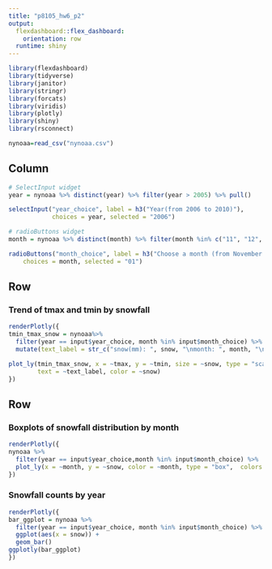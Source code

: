 ```yaml
---
title: "p8105_hw6_p2"
output: 
  flexdashboard::flex_dashboard:
    orientation: row
  runtime: shiny
---
```


```r
library(flexdashboard)
library(tidyverse)
library(janitor)
library(stringr)
library(forcats)
library(viridis)
library(plotly)
library(shiny)
library(rsconnect)

nynoaa=read_csv("nynoaa.csv")
```

Column {.sidebar}
-----------------------------------------------------------------------

```r
# SelectInput widget
year = nynoaa %>% distinct(year) %>% filter(year > 2005) %>% pull()

selectInput("year_choice", label = h3("Year(from 2006 to 2010)"),
            choices = year, selected = "2006")

# radioButtons widget
month = nynoaa %>% distinct(month) %>% filter(month %in% c("11", "12", "01")) %>% pull()

radioButtons("month_choice", label = h3("Choose a month (from November to January)"),
    choices = month, selected = "01")
```


Row
-----------------------------------------------------------------------

### Trend of tmax and tmin by snowfall

```r
renderPlotly({ 
tmin_tmax_snow = nynoaa%>%
  filter(year == input$year_choice, month %in% input$month_choice) %>%
  mutate(text_label = str_c("snow(mm): ", snow, "\nmonth: ", month, "\nyear: ", year)) 

plot_ly(tmin_tmax_snow, x = ~tmax, y = ~tmin, size = ~snow, type = "scatter", mode = "markers", 
        text = ~text_label, color = ~snow)
})
```

Row {.tabset .tabset-fade}
-----------------------------------------------------------------------

### Boxplots of snowfall distribution by month

```r
renderPlotly({
nynoaa %>%
  filter(year == input$year_choice,month %in% input$month_choice) %>%
  plot_ly(x = ~month, y = ~snow, color = ~month, type = "box",  colors = "Set2")
})
```

### Snowfall counts by year

```r
renderPlotly({
bar_ggplot = nynoaa %>%
  filter(year == input$year_choice, month %in% input$month_choice) %>%
  ggplot(aes(x = snow)) +
  geom_bar()
ggplotly(bar_ggplot)
})
```

